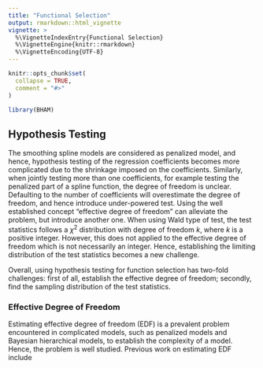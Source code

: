 ```yaml
---
title: "Functional Selection"
output: rmarkdown::html_vignette
vignette: >
  %\VignetteIndexEntry{Functional Selection}
  %\VignetteEngine{knitr::rmarkdown}
  %\VignetteEncoding{UTF-8}
---
```


```r
knitr::opts_chunk$set(
  collapse = TRUE,
  comment = "#>"
)
```

```r
library(BHAM)
```


## Hypothesis Testing
The smoothing spline models are considered as penalized model, and hence, hypothesis testing of the regression coefficients becomes more complicated due to the shrinkage imposed on the coefficients. Similarly, when jointly testing more than one coefficients, for example testing the penalized part of a spline function, the degree of freedom is unclear. Defaulting to the number of coefficients will overestimate the degree of freedom, and hence introduce under-powered test. Using the well established concept "effective degree of freedom" can alleviate the problem, but introduce another one. When using Wald type of test, the test statistics follows a $\chi^2$ distribution with degree of freedom $k$, where $k$ is a positive integer. However, this does not applied to the effective degree of freedom which is not necessarily an integer. Hence, establishing the limiting distribution of the test statistics becomes a new challenge.

Overall, using hypothesis testing for function selection has two-fold challenges: first of all, establish the effective degree of freedom; secondly, find the sampling distribution of the test statistics.


### Effective Degree of Freedom
Estimating effective degree of freedom (EDF) is a prevalent problem encountered in complicated models, such as penalized models and Bayesian hierarchical models, to establish the complexity of a model. Hence, the problem is well studied. Previous work on estimating EDF include
